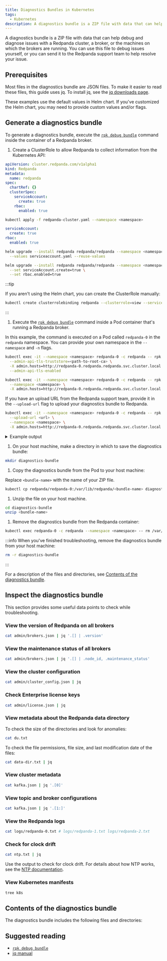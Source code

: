 ```yaml
---
title: Diagnostics Bundles in Kubernetes
tags:
  - Kubernetes
description: A diagnostics bundle is a ZIP file with data that can help debug and diagnose issues with a Redpanda cluster, a broker, or the machines on which the brokers are running. You can use this file to debug issues yourself, or you can send it to the Redpanda support team to help resolve your issue.
---
```


<head>
    <meta name="title" content="Diagnostics Bundles in Kubernetes | Redpanda Docs"/>
    <meta name="description" content="
    A diagnostics bundle is a ZIP file with data that can help debug and diagnose issues with a Redpanda cluster,
    a broker, or the machines on which the brokers are running.
    You can use this file to debug issues yourself,
    or you can send it to the Redpanda support team to help resolve your issue."/>
    <link rel="canonical" href="https://docs.redpanda.com/docs/manage/kubernetes/troubleshooting/diagnostics-bundle/" />
</head>


A diagnostics bundle is a ZIP file with data that can help debug and diagnose issues with a Redpanda cluster, a broker, or the machines on which the brokers are running. You can use this file to debug issues yourself, or you can send it to the Redpanda support team to help resolve your issue.

## Prerequisites

Most files in the diagnostics bundle are JSON files. To make it easier to read these files, this guide uses jq. To install jq, see the [jq downloads page](https://stedolan.github.io/jq/download/).

These examples use the default values in Helm chart. If you've customized the Helm chart, you may need to provide custom values and/or flags.

## Generate a diagnostics bundle

To generate a diagnostics bundle, execute the [`rpk debug bundle`](../../../../reference/rpk/rpk-debug/rpk-debug-bundle) command inside the container of a Redpanda broker.

1. Create a ClusterRole to allow Redpanda to collect information from the Kubernetes API:

  <Tabs groupId="kubernetes-tool">
  <TabItem value="operator" label="Helm + Operator">

  ```yaml title="redpanda-cluster.yaml"
  apiVersion: cluster.redpanda.com/v1alpha1
  kind: Redpanda
  metadata:
    name: redpanda
  spec:
    chartRef: {}
    clusterSpec:
      serviceAccount:
        create: true
      rbac:
        enabled: true
  ```

  ```bash
  kubectl apply -f redpanda-cluster.yaml --namespace <namespace>
  ```

  
  </TabItem>
  <TabItem value="helm" label="Helm">
  <Tabs groupId="helm-config">
  <TabItem value="values" label="--values">

  ```yaml title="serviceaccount.yaml"
  serviceAccount:
    create: true
  rbac:
    enabled: true
  ```

  ```bash
  helm upgrade --install redpanda redpanda/redpanda --namespace <namespace> --create-namespace \
    --values serviceaccount.yaml --reuse-values
  ```

  </TabItem>
  <TabItem value="flags" label="--set">

  ```bash
  helm upgrade --install redpanda redpanda/redpanda --namespace <namespace> --create-namespace \
    --set serviceAccount.create=true \
    --set rbac.enabled=true
  ```

  </TabItem>
  </Tabs>
  </TabItem>
  </Tabs>

  :::tip

  If you aren't using the Helm chart, you can create the ClusterRole manually:

  ```bash
  kubectl create clusterrolebinding redpanda --clusterrole=view --serviceaccount=redpanda:default
  ```

  :::

1. Execute the [`rpk debug bundle`](../../../../reference/rpk/rpk-debug/rpk-debug-bundle) command inside a Pod container that's running a Redpanda broker.

  In this example, the command is executed on a Pod called `redpanda-0` in the `redpanda` namespace. You can provide your own namespace in the `--namespace` and `-n` flags.

  <Tabs groupId="tls" queryString>
  <TabItem value="enabled" label="TLS Enabled">

  ```bash
  kubectl exec -it --namespace <namespace> redpanda-0 -c redpanda -- rpk debug bundle \
    --admin-api-tls-truststore=<path-to-root-ca> \
    -X admin.hosts=http://redpanda-0.redpanda.redpanda.svc.cluster.local.:9644 \
    --admin-api-tls-enabled
  ```

  </TabItem>
  <TabItem value="disabled" label="TLS Disabled">

  ```bash
  kubectl exec -it --namespace <namespace> redpanda-0 -c redpanda -- rpk debug bundle \
    --namespace <namespace> \
    -X admin.hosts=http://redpanda-0.redpanda.redpanda.svc.cluster.local.:9644
  ```

  </TabItem>
  </Tabs>

  If you have an upload URL from the Redpanda support team, 
  provide it in the `--upload-url` flag to upload your diagnostics bundle to Redpanda.

  ```bash
  kubectl exec -it --namespace <namespace> redpanda-0 -c redpanda -- rpk debug bundle \
    --upload-url <url> \
    --namespace <namespace> \
    -X admin.hosts=http://redpanda-0.redpanda.redpanda.svc.cluster.local.:9644
  ```

  <details>
  <summary>
  Example output
  </summary>

  ```
  Creating bundle file...

  Debug bundle saved to "/var/lib/redpanda/1675440652-bundle.zip"
  ```

  </details>

1. On your host machine, make a directory in which to save the diagnostics bundle:

  ```bash
  mkdir diagnostics-bundle
  ```

1. Copy the diagnostics bundle from the Pod to your host machine:

  Replace `<bundle-name>` with the name of your ZIP file.

  ```bash
  kubectl cp redpanda/redpanda-0:/var/lib/redpanda/<bundle-name> diagnostics-bundle/<bundle-name>
  ```

1. Unzip the file on your host machine.

  ```bash
  cd diagnostics-bundle
  unzip <bundle-name>
  ```

1. Remove the diagnostics bundle from the Redpanda container:

  ```bash
  kubectl exec redpanda-0 -c redpanda --namespace <namespace> -- rm /var/lib/redpanda/<bundle-name>
  ```

:::info
When you've finished troubleshooting, remove the diagnostics bundle from your host machine:

```bash
rm -r diagnostics-bundle
```
:::

For a description of the files and directories, see [Contents of the diagnostics bundle](#contents-of-the-diagnostics-bundle).

## Inspect the diagnostics bundle

This section provides some useful data points to check while troubleshooting.

### View the version of Redpanda on all brokers

```bash
cat admin/brokers.json | jq '.[] | .version'
```

<!--
.Example output
[%collapsible%]
====
```json
"v23.1.1"
"v23.1.1"
"v23.1.1"
```
====
-->

### View the maintenance status of all brokers

```bash
cat admin/brokers.json | jq '.[] | .node_id, .maintenance_status'
```

<!--
.Example output
[%collapsible%]
====
```json
0
{
  "draining": false,
  "finished": false,
  "errors": false,
  "partitions": 0,
  "eligible": 0,
  "transferring": 0,
  "failed": 0
}
1
{
  "draining": false,
  "finished": false,
  "errors": false,
  "partitions": 0,
  "eligible": 0,
  "transferring": 0,
  "failed": 0
}
2
{
  "draining": false,
  "finished": false,
  "errors": false,
  "partitions": 0,
  "eligible": 0,
  "transferring": 0,
  "failed": 0
}
```
====
-->

### View the cluster configuration

```bash
cat admin/cluster_config.json | jq
```

<!--
.Example output
[%collapsible%]
====
```json
{
  "abort_index_segment_size": 50000,
  "abort_timed_out_transactions_interval_ms": 10000,
  "admin_api_require_auth": false,
  "aggregate_metrics": false,
  "alter_topic_cfg_timeout_ms": 5000,
  "append_chunk_size": 16384,
  "auto_create_topics_enabled": false,
  "cloud_storage_access_key": null,
  "cloud_storage_api_endpoint": null,
  "cloud_storage_api_endpoint_port": 443,
  "cloud_storage_azure_container": null,
  "cloud_storage_azure_shared_key": null,
  "cloud_storage_azure_storage_account": null,
  "cloud_storage_bucket": null,
  ...
  "target_quota_byte_rate": 2147483648,
  "tm_sync_timeout_ms": 10000,
  "topic_fds_per_partition": 5,
  "topic_memory_per_partition": 1048576,
  "topic_partitions_per_shard": 1000,
  "topic_partitions_reserve_shard0": 2,
  "transaction_coordinator_cleanup_policy": "delete",
  "transaction_coordinator_delete_retention_ms": 604800000,
  "transaction_coordinator_log_segment_size": 1073741824,
  "transactional_id_expiration_ms": 604800000,
  "tx_log_stats_interval_s": 10,
  "tx_timeout_delay_ms": 1000,
  "wait_for_leader_timeout_ms": 5000,
  "zstd_decompress_workspace_bytes": 8388608
}
```
====
-->

### Check Enterprise license keys

```bash
cat admin/license.json | jq
```

<!--
.Example output
[%collapsible%]
====
```json
{
  "loaded": false,
  "license": {
    "format_version": 0,
    "org": "",
    "type": "",
    "expires": 0,
    "sha256": ""
  }
}
```
====
-->

### View metadata about the Redpanda data directory

To check the size of the directories and look for anomalies:

```bash
cat du.txt
```

<!--
.Example output
[%collapsible%]
====
```
33M	/var/lib/redpanda/data/redpanda/kvstore/0_0
33M	/var/lib/redpanda/data/redpanda/kvstore
33M	/var/lib/redpanda/data/redpanda/controller/0_0
33M	/var/lib/redpanda/data/redpanda/controller
65M	/var/lib/redpanda/data/redpanda
65M	/var/lib/redpanda/data
```
====
-->

To check the file permissions, file size, and last modification date of the files:

```bash
cat data-dir.txt | jq
```

<!--
.Example output
[%collapsible%]
====
```json
{
  "/var/lib/redpanda/data": {
    "size": "4.096kB",
    "mode": "dgrwxrwxrwx",
    "modified": "2023-02-02 15:21:12.430878371 +0000 UTC",
    "user": "",
    "group": "redpanda"
  },
  "/var/lib/redpanda/data/config_cache.yaml": {
    "size": "340B",
    "mode": "-rw-r--r--",
    "modified": "2023-02-02 15:21:22.434878593 +0000 UTC",
    "user": "",
    "group": "redpanda"
  },
  "/var/lib/redpanda/data/pid.lock": {
    "size": "2B",
    "mode": "-rw-r--r--",
    "modified": "2023-02-02 15:21:10.502878322 +0000 UTC",
    "user": "",
    "group": "redpanda"
  },
  "/var/lib/redpanda/data/redpanda": {
    "size": "4.096kB",
    "mode": "dgrwxr-xr-x",
    "modified": "2023-02-02 15:21:10.650878326 +0000 UTC",
    "user": "",
    "group": "redpanda"
  },
  "/var/lib/redpanda/data/redpanda/controller": {
    "size": "4.096kB",
    "mode": "dgrwxr-xr-x",
    "modified": "2023-02-02 15:21:10.650878326 +0000 UTC",
    "user": "",
    "group": "redpanda"
  },
  "/var/lib/redpanda/data/redpanda/controller/0_0": {
    "size": "4.096kB",
    "mode": "dgrwxr-xr-x",
    "modified": "2023-02-02 15:21:12.346878368 +0000 UTC",
    "user": "",
    "group": "redpanda"
  },
  "/var/lib/redpanda/data/redpanda/controller/0_0/0-1-v1.log": {
    "size": "4.096kB",
    "mode": "-rw-r--r--",
    "modified": "2023-02-02 15:21:32.450878771 +0000 UTC",
    "user": "",
    "group": "redpanda"
  },
  "/var/lib/redpanda/data/redpanda/kvstore": {
    "size": "4.096kB",
    "mode": "dgrwxr-xr-x",
    "modified": "2023-02-02 15:21:10.590878324 +0000 UTC",
    "user": "",
    "group": "redpanda"
  },
  "/var/lib/redpanda/data/redpanda/kvstore/0_0": {
    "size": "4.096kB",
    "mode": "dgrwxr-xr-x",
    "modified": "2023-02-02 15:21:10.602878325 +0000 UTC",
    "user": "",
    "group": "redpanda"
  },
  "/var/lib/redpanda/data/redpanda/kvstore/0_0/0-0-v1.log": {
    "size": "8.192kB",
    "mode": "-rw-r--r--",
    "modified": "2023-02-02 15:21:32.458878772 +0000 UTC",
    "user": "",
    "group": "redpanda"
  },
  "/var/lib/redpanda/data/startup_log": {
    "size": "26B",
    "mode": "-rw-r--r--",
    "modified": "2023-02-02 15:21:10.510878323 +0000 UTC",
    "user": "",
    "group": "redpanda"
  }
}
```
====
-->

### View cluster metadata

```bash
cat kafka.json | jq '.[0]'
```

<!--
.Example output
[%collapsible%]
====
```json
{
  "Name": "metadata",
  "Response": {
    "Cluster": "redpanda.14a3f9b6-1c74-4ffd-806a-4ab48db78120",
    "Controller": 0,
    "Brokers": [
      {
        "NodeID": 0,
        "Port": 9093,
        "Host": "redpanda-0.redpanda.redpanda.svc.cluster.local.",
        "Rack": null
      },
      {
        "NodeID": 1,
        "Port": 9093,
        "Host": "redpanda-1.redpanda.redpanda.svc.cluster.local.",
        "Rack": null
      },
      {
        "NodeID": 2,
        "Port": 9093,
        "Host": "redpanda-2.redpanda.redpanda.svc.cluster.local.",
        "Rack": null
      }
    ],
    "Topics": {}
  },
  "Error": null
}
```
====
-->

### View topic and broker configurations

```bash
cat kafka.json | jq '.[1:]'
```

<!--
.Example output
[%collapsible%]
====
```json
[
  {
    "Name": "topic_configs",
    "Response": null,
    "Error": null
  },
  {
    "Name": "broker_configs",
    "Response": [
      {
        "Name": "0",
        "Configs": [
          {
            "Key": "listeners",
            "Value": "internal://0.0.0.0:9093,default://0.0.0.0:9094",
            "Sensitive": false,
            "Source": "STATIC_BROKER_CONFIG",
            "Synonyms": [
              {
                "Key": "kafka_api",
                "Value": "internal://0.0.0.0:9093,default://0.0.0.0:9094",
                "Source": "STATIC_BROKER_CONFIG"
              },
              {
                "Key": "kafka_api",
                "Value": "plain://127.0.0.1:9092",
                "Source": "DEFAULT_CONFIG"
              }
            ]
          },
          {
            "Key": "advertised.listeners",
            "Value": "internal://redpanda-0.redpanda.redpanda.svc.cluster.local.:9093,default://203.0.113.3:31092",
            "Sensitive": false,
            "Source": "STATIC_BROKER_CONFIG",
            "Synonyms": [
              {
                "Key": "advertised_kafka_api",
                "Value": "internal://redpanda-0.redpanda.redpanda.svc.cluster.local.:9093,default://203.0.113.3:31092",
                "Source": "STATIC_BROKER_CONFIG"
              },
              {
                "Key": "advertised_kafka_api",
                "Value": "",
                "Source": "DEFAULT_CONFIG"
              }
            ]
          },
          {
            "Key": "log.segment.bytes",
            "Value": "134217728",
            "Sensitive": false,
            "Source": "DEFAULT_CONFIG",
            "Synonyms": [
              {
                "Key": "log_segment_size",
                "Value": "134217728",
                "Source": "DEFAULT_CONFIG"
              }
            ]
          },
          {
            "Key": "log.retention.bytes",
            "Value": "18446744073709551615",
            "Sensitive": false,
            "Source": "DEFAULT_CONFIG",
            "Synonyms": [
              {
                "Key": "retention_bytes",
                "Value": "18446744073709551615",
                "Source": "DEFAULT_CONFIG"
              }
            ]
          },
          {
            "Key": "log.retention.ms",
            "Value": "604800000",
            "Sensitive": false,
            "Source": "DEFAULT_CONFIG",
            "Synonyms": [
              {
                "Key": "delete_retention_ms",
                "Value": "604800000",
                "Source": "DEFAULT_CONFIG"
              }
            ]
          },
          {
            "Key": "num.partitions",
            "Value": "1",
            "Sensitive": false,
            "Source": "DEFAULT_CONFIG",
            "Synonyms": [
              {
                "Key": "default_topic_partitions",
                "Value": "1",
                "Source": "DEFAULT_CONFIG"
              }
            ]
          },
          {
            "Key": "default.replication.factor",
            "Value": "1",
            "Sensitive": false,
            "Source": "DEFAULT_CONFIG",
            "Synonyms": [
              {
                "Key": "default_topic_replications",
                "Value": "1",
                "Source": "DEFAULT_CONFIG"
              }
            ]
          },
          {
            "Key": "log.dirs",
            "Value": "/var/lib/redpanda/data",
            "Sensitive": false,
            "Source": "STATIC_BROKER_CONFIG",
            "Synonyms": [
              {
                "Key": "data_directory",
                "Value": "/var/lib/redpanda/data",
                "Source": "STATIC_BROKER_CONFIG"
              }
            ]
          },
          {
            "Key": "auto.create.topics.enable",
            "Value": "false",
            "Sensitive": false,
            "Source": "DEFAULT_CONFIG",
            "Synonyms": [
              {
                "Key": "auto_create_topics_enabled",
                "Value": "false",
                "Source": "DEFAULT_CONFIG"
              }
            ]
          }
        ],
        "Err": null
      },
      {
        "Name": "1",
        "Configs": [
          ...
        ]
        ...
      },
      {
        "Name": "1",
        "Configs": [
          ...
        ]
        ...
      },
    ],
    "Error": null
  },
  {
    "Name": "log_start_offsets",
    "Response": {},
    "Error": null
  },
  {
    "Name": "last_stable_offsets",
    "Response": {},
    "Error": null
  },
  {
    "Name": "high_watermarks",
    "Response": {},
    "Error": null
  },
  {
    "Name": "groups",
    "Response": null,
    "Error": null
  }
]
```
====
-->

### View the Redpanda logs

```bash
cat logs/redpanda-0.txt # logs/redpanda-1.txt logs/redpanda-2.txt
```

### Check for clock drift

```bash
cat ntp.txt | jq
```

Use the output to check for clock drift. For details about how NTP works, see the [NTP documentation](http://www.ntp.org/ntpfaq/NTP-s-algo.htm).

<!--
.Example output
[%collapsible%]
====
```json
{
  "host": "pool.ntp.org",
  "roundTripTimeMs": 3,
  "remoteTimeUTC": "2023-02-02T15:22:51.763175934Z",
  "localTimeUTC": "2023-02-02T15:22:51.698044603Z",
  "precisionMs": 0,
  "offset": -458273
}
```
====
-->

### View Kubernetes manifests

```bash
tree k8s
```

<!--
.Example output
[%collapsible%]
====
```
k8s
├── configmaps.json
├── endpoints.json
├── events.json
├── limitranges.json
├── persistentvolumeclaims.json
├── pods.json
├── replicationcontrollers.json
├── resourcequotas.json
├── serviceaccounts.json
└── services.json
```
====
-->

## Contents of the diagnostics bundle

The diagnostics bundle includes the following files and directories:

<BundleContentsK8s/>

## Suggested reading

- [`rpk debug bundle`](../../../../reference/rpk/rpk-debug/rpk-debug-bundle)
- [jq manual](https://stedolan.github.io/jq/manual/#Basicfilters)
